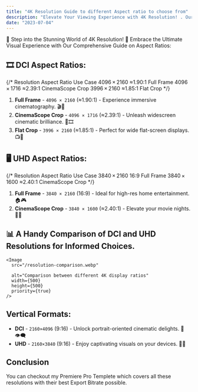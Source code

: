 ```yaml
---
title: "4K Resolution Guide to different Aspect ratio to choose from"
description: "Elevate Your Viewing Experience with 4K Resolution! . Our Guide Explores Aspect Ratios: 16:9 & 21:9 to help You enhance Your Visuals Today! "
date: "2023-07-04"
---
```

🎥 Step into the Stunning World of 4K Resolution! 🌟 Embrace the Ultimate Visual Experience with Our Comprehensive Guide on Aspect Ratios:

## 🎞️ DCI Aspect Ratios:

{/* 
Resolution	Aspect Ratio	Use Case
4096 × 2160	≈1.90∶1	Full Frame
4096 × 1716	≈2.39∶1	CinemaScope Crop
3996 × 2160	≈1.85∶1	Flat Crop */}

1. **Full Frame** - `4096 × 2160` (≈1.90∶1) - Experience immersive cinematography. 🎬🎥
2. **CinemaScope Crop** - `4096 × 1716` (≈2.39∶1) - Unleash widescreen cinematic brilliance. 🌆🎞️
3. **Flat Crop** - `3996 × 2160` (≈1.85∶1) - Perfect for wide flat-screen displays. 📺🎦

## 🖥️ UHD Aspect Ratios:
{/* Resolution	Aspect Ratio	Use Case
3840 × 2160	16∶9	Full Frame
3840 × 1600	≈2.40∶1	CinemaScope Crop */}

1. **Full Frame** - `3840 × 2160` (16∶9) - Ideal for high-res home entertainment. 🏠🎮
2. **CinemaScope Crop** - `3840 × 1600` (≈2.40∶1) - Elevate your movie nights. 🌌🍿

## 📊 A Handy Comparison of DCI and UHD Resolutions for Informed Choices.
    <Image
      src="/resolution-comparison.webp"
    
      alt="Comparison between different 4K display ratios"
      width={500}
      height={500}
      priority={true}
    />

## Vertical Formats:
* **DCI** - `2160×4096` (9:16) - Unlock portrait-oriented cinematic delights. 📱👁️‍🗨️
* **UHD** - `2160×3840` (9:16) - Enjoy captivating visuals on your devices. 📲👀

## Conclusion
You can checkout my <Link href="https://caelumpirata.com/blog/best-premiere-pro-export-settings-for-your-potato-computer">Premiere Pro Templete</Link> which covers all these resolutions with their best Export Bitrate possible.